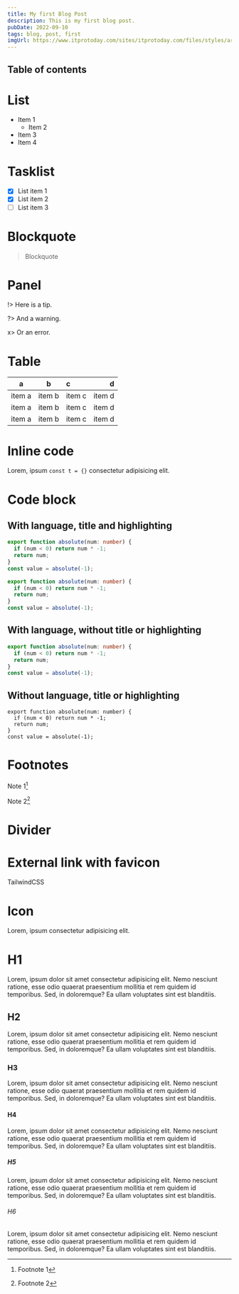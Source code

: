 ```yaml
---
title: My first Blog Post
description: This is my first blog post.
pubDate: 2022-09-10
tags: blog, post, first
imgUrl: https://www.itprotoday.com/sites/itprotoday.com/files/styles/article_featured_retina/public/JavaScript-code.jpg?itok=1Wia7hH0
---
```




## Table of contents

# List

- Item 1
  - Item 2
- Item 3
- Item 4

# Tasklist

- [x] List item 1
- [x] List item 2
- [ ] List item 3

# Blockquote

> Blockquote

# Panel

!> Here is a tip.

?> And a warning.

x> Or an error.

# Table

| a      |   b    | c      |      d |
| ------ | :----: | :----- | -----: |
| item a | item b | item c | item d |
| item a | item b | item c | item d |
| item a | item b | item c | item d |

# Inline code

Lorem, ipsum `const t = {}` consectetur adipisicing elit.

# Code block

## With language, title and highlighting

```typescript title="examples/index.ts" {1-3,6}
export function absolute(num: number) {
  if (num < 0) return num * -1;
  return num;
}
const value = absolute(-1);

export function absolute(num: number) {
  if (num < 0) return num * -1;
  return num;
}
const value = absolute(-1);
```

## With language, without title or highlighting

```typescript
export function absolute(num: number) {
  if (num < 0) return num * -1;
  return num;
}
const value = absolute(-1);
```

## Without language, title or highlighting

```
export function absolute(num: number) {
  if (num < 0) return num * -1;
  return num;
}
const value = absolute(-1);
```

# Footnotes

Note 1[^1]

Note 2[^2]

# Divider

<Divider />

# External link with favicon

<ExternalLink href="https://tailwindcss.com/" favicon>
  TailwindCSS
</ExternalLink>

# Icon

Lorem, ipsum <Emoji name="smiling-face-with-smiling-eyes" /> consectetur adipisicing elit.

# H1

Lorem, ipsum dolor sit amet consectetur adipisicing elit. Nemo nesciunt ratione, esse odio quaerat praesentium mollitia et rem quidem id temporibus. Sed, in doloremque? Ea ullam voluptates sint est blanditiis.

## H2

Lorem, ipsum dolor sit amet consectetur adipisicing elit. Nemo nesciunt ratione, esse odio quaerat praesentium mollitia et rem quidem id temporibus. Sed, in doloremque? Ea ullam voluptates sint est blanditiis.

### H3

Lorem, ipsum dolor sit amet consectetur adipisicing elit. Nemo nesciunt ratione, esse odio quaerat praesentium mollitia et rem quidem id temporibus. Sed, in doloremque? Ea ullam voluptates sint est blanditiis.

#### H4

Lorem, ipsum dolor sit amet consectetur adipisicing elit. Nemo nesciunt ratione, esse odio quaerat praesentium mollitia et rem quidem id temporibus. Sed, in doloremque? Ea ullam voluptates sint est blanditiis.

##### H5

Lorem, ipsum dolor sit amet consectetur adipisicing elit. Nemo nesciunt ratione, esse odio quaerat praesentium mollitia et rem quidem id temporibus. Sed, in doloremque? Ea ullam voluptates sint est blanditiis.

###### H6

Lorem, ipsum dolor sit amet consectetur adipisicing elit. Nemo nesciunt ratione, esse odio quaerat praesentium mollitia et rem quidem id temporibus. Sed, in doloremque? Ea ullam voluptates sint est blanditiis.

[^1]: Footnote 1
[^2]: Footnote 2
